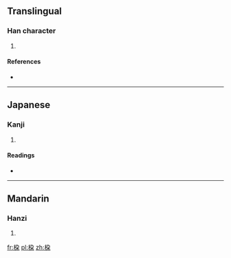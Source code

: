 ==Translingual==

===Han character===
{{Han char|rn=75|rad=木|as=06|sn=10|four=|canj=木弓尸木 (DNSD)}}

# {{defn|Han|sort=木06}}

====References====
* {{Han ref|kx=0526.110|dkj=14780|hdz=21208.050|uh=6857|ud=26711}}

----

==Japanese==

===Kanji===
{{ja-kanji|grade=|rs=木06}}

# {{defn|lang=ja|sort=木06}}

====Readings====
* {{ja-readings|on=[[た]] (ta), [[ね]] (ne)|kun=[[ね]] (ne)}}

----

==Mandarin==

===Hanzi===
{{cmn-hanzi|pin=[[duò]] ([[duo4]])|wg=to<sup>4</sup>}}

# {{defn|lang=cmn|sort=木06}}

[[fr:桗]]
[[pl:桗]]
[[zh:桗]]